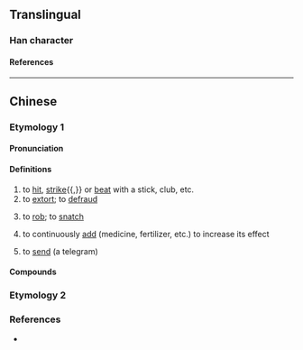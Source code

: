 {{also|扛}}
{{character info}}
==Translingual==

===Han character===
{{Han char|rn=64|rad=手|as=10|sn=13|four=51082|canj=QMBC|ids=⿰扌貢}}

====References====
{{Han ref|kx=0449.081|hdz=31928.100|uh=6443}}

----

==Chinese==

===Etymology 1===
{{zh-forms|s=𫼱|alt=貢}}

====Pronunciation====
{{zh-pron
|mn=kòng
|cat=v
}}

====Definitions====
{{zh-hanzi}} {{tlb|zh|Hokkien}}

# to [[hit]], [[strike]]{{,}} or [[beat]] with a stick, club, etc.
# to [[extort]]; to [[defraud]]
# {{lb|zh|Xiamen|Quanzhou|Taiwan}} to [[rob]]; to [[snatch]]
# {{lb|zh|Xiamen|Quanzhou}} to continuously [[add]] (medicine, fertilizer, etc.) to increase its effect{{attn|zh|needs better translation}}
# to [[send]] (a telegram)

====Compounds====
{{zh-der|強摃/强𫼱|摃龜/𫼱龟|摃錘仔/𫼱锤仔|摃錘/𫼱锤|摃鐘/𫼱钟|摃破/𫼱破|摃斷/𫼱断|摃倒/𫼱倒|摃尻川/𫼱尻川|摃手蹄仔/𫼱手蹄仔|摃婆/𫼱婆}}

===Etymology 2===
{{zh-see|扛|v}}

===References===
* {{thcwd|9523}}